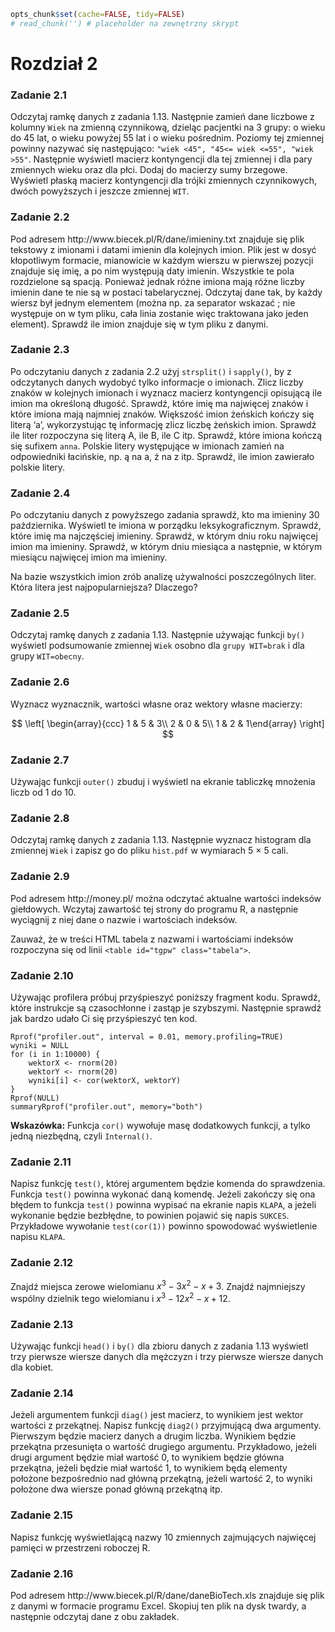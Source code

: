 ```r
opts_chunk$set(cache=FALSE, tidy=FALSE)
# read_chunk('') # placeholder na zewnętrzny skrypt
```

Rozdział 2
========================================================

### Zadanie 2.1

Odczytaj ramkę danych z zadania 1.13. Następnie zamień dane liczbowe
z kolumny `Wiek` na zmienną czynnikową, dzieląc pacjentki na 3 grupy: o wieku
do 45 lat, o wieku powyżej 55 lat i o wieku pośrednim. Poziomy tej zmiennej
powinny nazywać się następująco: `"wiek <45", "45<= wiek <=55",
"wiek >55"`. Następnie wyświetl macierz kontyngencji dla tej zmiennej i dla
pary zmiennych wieku oraz dla płci. Dodaj do macierzy sumy brzegowe.
Wyświetl płaską macierz kontyngencji dla trójki zmiennych czynnikowych,
dwóch powyższych i jeszcze zmiennej `WIT`.

### Zadanie 2.2

Pod adresem http://www.biecek.pl/R/dane/imieniny.txt znajduje się
plik tekstowy z imionami i datami imienin dla kolejnych imion. Plik jest
w dosyć kłopotliwym formacie, mianowicie w każdym wierszu w pierwszej
pozycji znajduje się imię, a po nim występują daty imienin. Wszystkie te
pola rozdzielone są spacją. Ponieważ jednak różne imiona mają różne liczby
imienin dane te nie są w postaci tabelarycznej. Odczytaj dane tak, by każdy
wiersz był jednym elementem (można np. za separator wskazać ; nie występuje
on w tym pliku, cała linia zostanie więc traktowana jako jeden element).
Sprawdź ile imion znajduje się w tym pliku z danymi.


### Zadanie 2.3

Po odczytaniu danych z zadania 2.2 użyj `strsplit()` i `sapply()`, by z odczytanych
danych wydobyć tylko informacje o imionach. Zlicz liczby znaków w
kolejnych imionach i wyznacz macierz kontyngencji opisującą ile imion ma
określoną długość. Sprawdź, które imię ma najwięcej znaków i które imiona
mają najmniej znaków. Większość imion żeńskich kończy się literą 'a', 
wykorzystując tę informację zlicz liczbę żeńskich imion. Sprawdź ile liter rozpoczyna się
literą A, ile B, ile C itp. Sprawdź, które imiona kończą się sufixem `anna`. 
Polskie litery występujące w imionach zamień na odpowiedniki
łacińskie, np. ą na a, ź na z itp. Sprawdź, ile imion zawierało polskie litery.

### Zadanie 2.4

Po odczytaniu danych z powyższego zadania sprawdź, kto ma imieniny 30
października. Wyświetl te imiona w porządku leksykograficznym. Sprawdź, 
które imię ma najczęściej imieniny. Sprawdź, w którym dniu roku najwięcej
imion ma imieniny. Sprawdź, w którym dniu miesiąca a następnie, w którym
miesiącu najwięcej imion ma imieniny.

Na bazie wszystkich imion zrób analizę używalności poszczególnych liter.
Która litera jest najpopularniejsza? Dlaczego?

### Zadanie 2.5

Odczytaj ramkę danych z zadania 1.13. Następnie używając funkcji `by()` wyświetl
podsumowanie zmiennej `Wiek` osobno dla `grupy WIT=brak` i dla grupy
`WIT=obecny`.

### Zadanie 2.6

Wyznacz wyznacznik, wartości własne oraz wektory własne macierzy:

$$
\left[ \begin{array}{ccc}
1 & 5 & 3\\
2 & 0 & 5\\
1 & 2 & 1\end{array} \right]
$$

### Zadanie 2.7

Używając funkcji `outer()` zbuduj i wyświetl na ekranie tabliczkę mnożenia
liczb od 1 do 10.

### Zadanie 2.8

Odczytaj ramkę danych z zadania 1.13. Następnie wyznacz histogram dla
zmiennej `Wiek` i zapisz go do pliku `hist.pdf` w wymiarach 5 × 5 cali.

### Zadanie 2.9

Pod adresem http://money.pl/ można odczytać aktualne wartości indeksów
giełdowych. Wczytaj zawartość tej strony do programu R, a następnie
wyciągnij z niej dane o nazwie i wartościach indeksów.

Zauważ, że w treści HTML tabela z nazwami i wartościami indeksów rozpoczyna
się od linii `<table id="tgpw" class="tabela">`.

### Zadanie 2.10

Używając profilera próbuj przyśpieszyć poniższy fragment kodu. Sprawdź,
które instrukcje są czasochłonne i zastąp je szybszymi. Następnie sprawdź
jak bardzo udało Ci się przyśpieszyć ten kod.

```
Rprof("profiler.out", interval = 0.01, memory.profiling=TRUE)
wyniki = NULL
for (i in 1:10000) {
	wektorX <- rnorm(20)
	wektorY <- rnorm(20)
	wyniki[i] <- cor(wektorX, wektorY)
}
Rprof(NULL)
summaryRprof("profiler.out", memory="both")
```

**Wskazówka:** Funkcja `cor()` wywołuje masę dodatkowych funkcji, a tylko jedną niezbędną, czyli `Internal()`.

### Zadanie 2.11

Napisz funkcję `test()`, której argumentem będzie komenda do sprawdzenia.
Funkcja `test()` powinna wykonać daną komendę. Jeżeli zakończy się
ona błędem to funkcja `test()` powinna wypisać na ekranie napis `KLAPA`,
a jeżeli wykonanie będzie bezbłędne, to powinien pojawić się napis `SUKCES`.
Przykładowe wywołanie `test(cor(1))` powinno spowodować wyświetlenie
napisu `KLAPA`.

### Zadanie 2.12

Znajdź miejsca zerowe wielomianu $x^3 − 3x^2 − x + 3$. Znajdź najmniejszy
wspólny dzielnik tego wielomianu i $x^3 − 12x^2 − x + 12$.

### Zadanie 2.13

Używając funkcji `head()` i `by()` dla zbioru danych z zadania 1.13 wyświetl
trzy pierwsze wiersze danych dla mężczyzn i trzy pierwsze wiersze danych
dla kobiet.

### Zadanie 2.14

Jeżeli argumentem funkcji `diag()` jest macierz, to wynikiem jest wektor wartości
z przekątnej. Napisz funkcję `diag2()` przyjmującą dwa argumenty. Pierwszym
będzie macierz danych a drugim liczba. Wynikiem będzie przekątna
przesunięta o wartość drugiego argumentu. Przykładowo, jeżeli drugi argument
będzie miał wartość 0, to wynikiem będzie główna przekątna, jeżeli
będzie miał wartość 1, to wynikiem będą elementy położone bezpośrednio
nad główną przekątną, jeżeli wartość 2, to wyniki położone dwa wiersze ponad
główną przekątną itp.

### Zadanie 2.15

Napisz funkcję wyświetlającą nazwy 10 zmiennych zajmujących najwięcej
pamięci w przestrzeni roboczej R.

### Zadanie 2.16

Pod adresem http://www.biecek.pl/R/dane/daneBioTech.xls znajduje
się plik z danymi w formacie programu Excel. Skopiuj ten plik na dysk twardy,
a następnie odczytaj dane z obu zakładek.